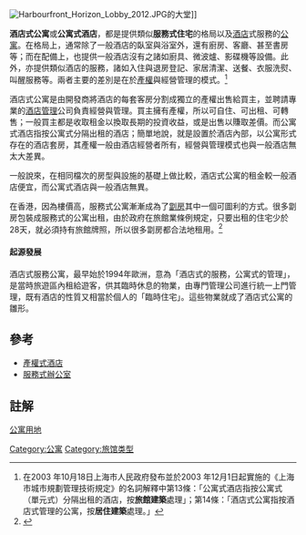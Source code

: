 {{noteTA
|T = zh:飯店式公寓;zh-tw:酒店式公寓; zh-hk:服務式住宅
|1 = zh:飯店式公寓;zh-tw:酒店式公寓; zh-hk:服務式住宅
|2 = zh:酒店;zh-tw:飯店; zh-hk:酒店;
}}

[[File:Harbourfront_Horizon_Lobby_2012.JPG|thumb]]的大堂]]

'''酒店式公寓'''或'''公寓式酒店'''，都是提供類似'''服務式住宅'''的格局以及[[酒店|酒店]]式服務的[[公寓|公寓]]。在格局上，通常除了一般酒店的臥室與浴室外，還有廚房、客廳、甚至書房等；而在配備上，也提供一般酒店沒有之諸如廚具、微波爐、影碟機等設備。此外，亦提供類似酒店的服務，諸如入住與退房登記、家居清潔、送餐、衣服洗熨、叫醒服務等。兩者主要的差別是在於[[產權|產權]]與經營管理的模式。<ref>在2003 年10月18日上海市人民政府發布並於2003 年12月1日起實施的《上海市城市規劃管理技術規定》的名詞解釋中第13條：「公寓式酒店指按公寓式（單元式）分隔出租的酒店，按'''旅館建築'''處理」；第14條：「酒店式公寓指按酒店式管理的公寓，按'''居住建築'''處理。」</ref>

酒店式公寓是由開發商將酒店的每套客房分割成獨立的產權出售給買主，並聘請專業的[[酒店管理|酒店管理]]公司負責經營與管理。買主擁有產權，所以可自住、可出租、可轉售；一般買主都是收取租金以換取長期的投資收益，或是出售以賺取差價。而公寓式酒店指按公寓式分隔出租的酒店；簡單地說，就是設置於酒店內部，以公寓形式存在的酒店套房，其產權一般由酒店經營者所有，經營與管理模式也與一般酒店無太大差異。

一般說來，在相同檔次的房型與設施的基礎上做比較，酒店式公寓的租金較一般酒店便宜，而公寓式酒店與一般酒店無異。

在香港，因為樓價高，服務式公寓漸漸成為了[[分间楼宇单位|劏房]]其中一個可圖利的方式。很多劏房包裝成服務式的公寓出租，由於政府在旅館業條例規定，只要出租的住宅少於28天，就必須持有旅館牌照，所以很多劏房都合法地租用。<ref name="gov">{{cite web | url=https://www.e123.hk/ElderlyPro/details/64120/71 | title=住宅非法租內地婦待產 | accessdate=2011-04-13 | archive-date=2019-06-11 | archive-url=https://web.archive.org/web/20190611170659/https://www.e123.hk/ElderlyPro/details/64120/71 | dead-url=no }}</ref>

==== 起源發展 ====


酒店式服務公寓，最早始於1994年歐洲，意為「酒店式的服務，公寓式的管理」，是當時旅遊區內租給遊客，供其臨時休息的物業，由專門管理公司進行統一上門管理，既有酒店的性質又相當於個人的「臨時住宅」。這些物業就成了酒店式公寓的雛形。

== 參考 ==
* [[分時度假|產權式酒店]]
* [[服務式辦公室|服務式辦公室]]

== 註解 ==
{{reflist}}

{{commonscat|Serviced apartment}}


[[Category:公寓|Category:公寓]]
[[Category:旅馆类型|Category:旅馆类型]]
[https://aeland.com.vn/ 公寓用地] {{Wayback|url=https://aeland.com.vn/ |date=20210417135649 }}
